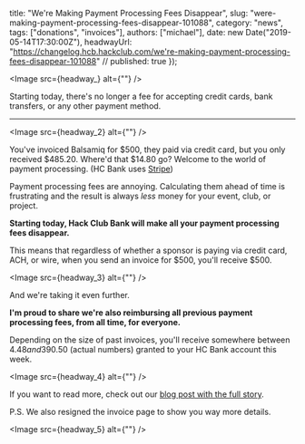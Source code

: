   title: "We're Making Payment Processing Fees Disappear",
  slug: "were-making-payment-processing-fees-disappear-101088",
  category: "news",
  tags: ["donations", "invoices"],
  authors: ["michael"],
  date: new Date("2019-05-14T17:30:00Z"),
  headwayUrl: "https://changelog.hcb.hackclub.com/we're-making-payment-processing-fees-disappear-101088" // published: true
});


      
<Image src={headway_} alt={""} />


Starting today, there's no longer a fee for accepting credit cards, bank transfers, or any other payment method.

---


      
<Image src={headway_2} alt={""} />


You've invoiced Balsamiq for $500, they paid via credit card, but you only received $485.20. Where'd that $14.80 go? Welcome to the world of payment processing. (HC Bank uses [Stripe](https://stripe.com/pricing))

Payment processing fees are annoying. Calculating them ahead of time is frustrating and the result is always _less_ money for your event, club, or project.

**Starting today, Hack Club Bank will make all your payment processing fees disappear.**

This means that regardless of whether a sponsor is paying via credit card, ACH, or wire, when you send an invoice for $500, you'll receive $500.


      
<Image src={headway_3} alt={""} />


And we're taking it even further.

**I'm proud to share we're also reimbursing all previous payment processing fees, from all time, for everyone.**

Depending on the size of past invoices, you'll receive somewhere between $4.48 and $390.50 (actual numbers) granted to your HC Bank account this week.


      
<Image src={headway_4} alt={""} />


If you want to read more, check out our [blog post with the full story](https://medium.com/hackclub/new-on-hack-club-bank-no-more-payment-processing-fees-721c89045a63).

P.S. We also resigned the invoice page to show you way more details.


      
<Image src={headway_5} alt={""} />

